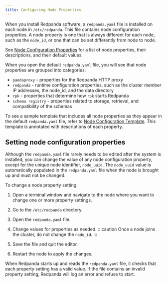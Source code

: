 ```yaml
---
title: Configuring Node Properties
---
```


<head>
    <meta name="title" content="Configuring node properties | Redpanda Docs"/>
    <meta name="description" content="Node configuration properties using redpanda.yaml file."/>
</head>

When you install Redpanda software, a `redpanda.yaml` file is installed on each node in `/etc/redpanda`. This file contains node configuration properties. A node property is one that is always different for each node, such as the `node_id`, or one that can be set differently from node to node.

See [Node Configuration Properties](../../reference/node-properties) for a list of node properties, their descriptions, and their default values.

When you open the default `redpanda.yaml` file, you will see that node properties are grouped into categories:

- `pandaproxy` - properties for the Redpanda HTTP proxy
- `redpanda` - runtime configuration properties, such as the cluster member IP addresses, the node_id, and the data directory
- `rpk` - properties that determine how `rpk` starts Redpanda
- `schema registry` - properties related to storage, retrieval, and compatibility of the schemas

To see a sample template that includes all node properties as they appear in the default `redpanda.yaml` file, refer to [Node Configuration Template](../../reference/node-configuration-sample). This template is annotated with descriptions of each property.

## Setting node configuration properties

Although the `redpanda.yaml` file rarely needs to be edited after the system is installed, you can change the value of any node configuration property, except for the unique node identifier, `node_uuid`. The `node_uuid` value is automatically populated in the `redpanda.yaml` file when the node is brought up and must not be changed.

To change a node property setting:

1. Open a terminal window and navigate to the node where you want to change one or more property settings.

2. Go to the `/etc/redpanda` directory.

3. Open the `redpanda.yaml` file.

4. Change values for properties as needed.
    :::caution
    Once a node joins the cluster, do not change the `node_id`.
    :::

5. Save the file and quit the editor.

6. Restart the node to apply the changes.

When Redpanda starts up and reads the `redpanda.yaml` file, it checks that each property setting has a valid value. If the file contains an invalid property setting, Redpanda will log an error and refuse to start.